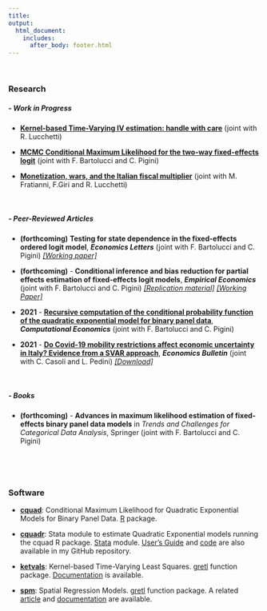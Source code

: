 ```yaml
---
title:
output: 
  html_document:
    includes:
      after_body: footer.html
---
```



<p>&nbsp;</p>

### **Research [<i class="ai ai-google-scholar"></i>](https://scholar.google.com/citations?user=9AqXyqQAAAAJ&hl=it&oi=sra){target="_blank"} [ <i class="ai ai-ideas-repec"></i>](https://ideas.repec.org/f/pva895.html){target="_blank"} **



##### ***-  Work in Progress***


* [**Kernel-based Time-Varying IV estimation: handle with care**](https://mpra.ub.uni-muenchen.de/110033/1/MPRA_paper_110033.pdf){target="_blank"} (joint with R. Lucchetti) 

* [**MCMC Conditional Maximum Likelihood for the two-way fixed-effects logit**](https://mpra.ub.uni-muenchen.de/110034/1/MPRA_paper_110034.pdf){target="_blank"} (joint with F. Bartolucci and C. Pigini) 


* [**Monetization, wars, and the Italian fiscal multiplier**](http://docs.dises.univpm.it/web/quaderni/pdfmofir/Mofir176.pdf){target="_blank"} (joint with M. Fratianni, F.Giri and R. Lucchetti) 


<p>&nbsp;</p>

##### ***-  Peer-Reviewed Articles***
* **(forthcoming)** **Testing for state dependence in the fixed-effects
ordered logit model**, ***Economics Letters*** (joint with F. Bartolucci and C. Pigini) [*[Working paper]*](https://mpra.ub.uni-muenchen.de/113890/1/MPRA_paper_113890.pdf){target="_blank"}


* **(forthcoming)** - **Conditional inference and bias reduction for partial effects estimation of fixed-effects logit models**,  ***Empirical Economics*** (joint with F. Bartolucci and C. Pigini) [*[Replication material]*](https://github.com/fravale/replication_ape_logit){target="_blank"} [*[Working Paper]*](https://mpra.ub.uni-muenchen.de/110031/1/MPRA_paper_110031.pdf){target="_blank"}

* **2021** - [**Recursive computation of the conditional probability function of the quadratic exponential model for binary panel data**](https://link.springer.com/article/10.1007/s10614-021-10218-2){target="_blank"}, ***Computational Economics*** (joint with F. Bartolucci and C. Pigini)    

* **2021** - [**Do Covid-19 mobility restrictions affect economic uncertainty in Italy? Evidence from a SVAR approach**](http://www.accessecon.com/pubs/eb/default.aspx?topic=Abstract&PaperID=EB-21-00637){target="_blank"}, ***Economics Bulletin*** (joint with C. Casoli and L. Pedini) [*[Download]*](http://www.accessecon.com/Pubs/EB/2021/Volume41/EB-21-V41-I4-P209.pdf){target="_blank"}

<p>&nbsp;</p>

##### ***-  Books***
* **(forthcoming)** - **Advances in maximum likelihood estimation of fixed-effects binary panel data models** in *Trends and Challenges for Categorical Data Analysis*, Springer (joint with F. Bartolucci and C. Pigini)  

<p>&nbsp;</p>


<p>&nbsp;</p>

### **Software**


* [**cquad**](https://cran.r-project.org/web/packages/cquad/index.html){target="_blank"}: Conditional Maximum Likelihood for Quadratic Exponential Models for Binary Panel Data. [R](https://www.r-project.org/){target="_blank"} package.

* [**cquadr**](https://ideas.repec.org/c/boc/bocode/s458852.html){target="_blank"}: Stata module to estimate Quadratic Exponential models running the cquad R package. [Stata](https://www.stata.com/){target="_blank"} module. [User's Guide](https://github.com/fravale/cquadr/blob/master/cquadr-guide.pdf){target="_blank"} and [code](https://github.com/fravale/cquadr){target="_blank"} are also available in my GitHub repository.

* [**ketvals**](http://gretl.sourceforge.net/current_fnfiles/ketvals.zip): Kernel-based Time-Varying Least Squares. [gretl](http://gretl.sourceforge.net/){target="_blank"} function package. [Documentation](http://gretl.sourceforge.net/current_fnfiles/unzipped/ketvals.pdf){target="_blank"} is available.

* [**spm**](http://gretl.sourceforge.net/current_fnfiles/spm.zip): Spatial Regression Models. [gretl](http://gretl.sourceforge.net/){target="_blank"} function package. A related [article](http://www.fedoa.unina.it/12338/1/GRETL2019.pdf#page=33){target="_blank"} and [documentation](http://gretl.sourceforge.net/current_fnfiles/unzipped/spm.pdf){target="_blank"} are available.
